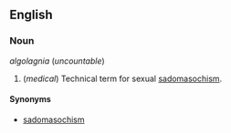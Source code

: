 ==English==
===Noun===
''algolagnia'' (''uncountable'')

#(''medical'') Technical term for sexual [[sadomasochism]].

====Synonyms====
*[[sadomasochism]]